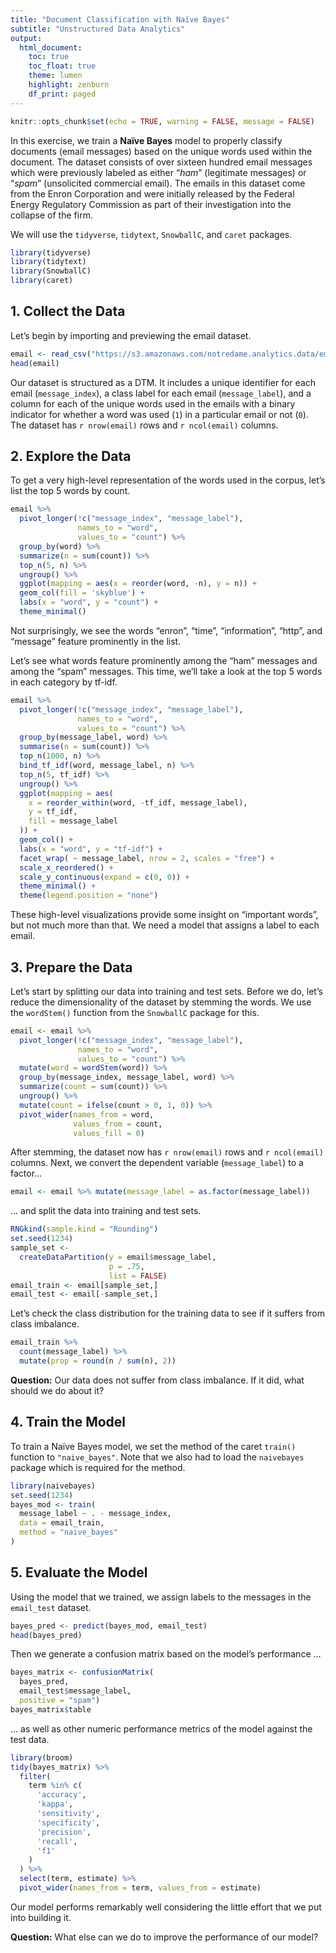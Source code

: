 ```yaml
---
title: "Document Classification with Naïve Bayes"
subtitle: "Unstructured Data Analytics"
output: 
  html_document:
    toc: true
    toc_float: true
    theme: lumen
    highlight: zenburn
    df_print: paged
---
```


```r
knitr::opts_chunk$set(echo = TRUE, warning = FALSE, message = FALSE)
```

In this exercise, we train a **Naïve Bayes** model to properly classify documents (email messages) based on the unique words used within the document. The dataset consists of over sixteen hundred email messages which were previously labeled as either "*ham*" (legitimate messages) or "*spam*" (unsolicited commercial email). The emails in this dataset come from the Enron Corporation and were initially released by the Federal Energy Regulatory Commission as part of their investigation into the collapse of the firm.

We will use the `tidyverse`, `tidytext`, `SnowballC`, and `caret` packages.
```r
library(tidyverse)
library(tidytext)
library(SnowballC)
library(caret)
```

## 1. Collect the Data
Let's begin by importing and previewing the email dataset.

```r
email <- read_csv("https://s3.amazonaws.com/notredame.analytics.data/email.csv")
head(email)
```

Our dataset is structured as a DTM. It includes a unique identifier for each email (`message_index`), a class label for each email (`message_label`), and a column for each of the unique words used in the emails with a binary indicator for whether a word was used (`1`) in a particular email or not (`0`). The dataset has `r nrow(email)` rows and `r ncol(email)` columns.


## 2. Explore the Data
To get a very high-level representation of the words used in the corpus, let's list the top 5 words by count.

```r
email %>%
  pivot_longer(!c("message_index", "message_label"),
               names_to = "word",
               values_to = "count") %>%
  group_by(word) %>%
  summarize(n = sum(count)) %>%
  top_n(5, n) %>%
  ungroup() %>%
  ggplot(mapping = aes(x = reorder(word, -n), y = n)) +
  geom_col(fill = 'skyblue') +
  labs(x = "word", y = "count") +
  theme_minimal()
```

Not surprisingly, we see the words "enron", "time", "information", "http", and "message" feature prominently in the list.

Let's see what words feature prominently among the "ham" messages and among the "spam" messages. This time, we'll take a look at the top 5 words in each category by tf-idf.

```r
email %>%
  pivot_longer(!c("message_index", "message_label"),
               names_to = "word",
               values_to = "count") %>%
  group_by(message_label, word) %>%
  summarise(n = sum(count)) %>%
  top_n(1000, n) %>%
  bind_tf_idf(word, message_label, n) %>%
  top_n(5, tf_idf) %>%
  ungroup() %>%
  ggplot(mapping = aes(
    x = reorder_within(word, -tf_idf, message_label),
    y = tf_idf,
    fill = message_label
  )) +
  geom_col() +
  labs(x = "word", y = "tf-idf") +
  facet_wrap( ~ message_label, nrow = 2, scales = "free") +
  scale_x_reordered() +
  scale_y_continuous(expand = c(0, 0)) +
  theme_minimal() + 
  theme(legend.position = "none")
```

These high-level visualizations provide some insight on "important words", but not much more than that. We need a model that assigns a label to each email.

## 3. Prepare the Data
Let's start by splitting our data into training and test sets. Before we do, let's reduce the dimensionality of the dataset by stemming the words. We use the `wordStem()` function from the `SnowballC` package for this.

```r
email <- email %>%
  pivot_longer(!c("message_index", "message_label"),
               names_to = "word",
               values_to = "count") %>%
  mutate(word = wordStem(word)) %>%
  group_by(message_index, message_label, word) %>%
  summarize(count = sum(count)) %>%
  ungroup() %>%
  mutate(count = ifelse(count > 0, 1, 0)) %>%
  pivot_wider(names_from = word,
              values_from = count,
              values_fill = 0) 
```

After stemming, the dataset now has `r nrow(email)` rows and `r ncol(email)` columns. Next, we convert the dependent variable (`message_label`) to a factor...

```r
email <- email %>% mutate(message_label = as.factor(message_label))
```

... and split the data into training and test sets.

```r
RNGkind(sample.kind = "Rounding")
set.seed(1234)
sample_set <-
  createDataPartition(y = email$message_label,
                      p = .75,
                      list = FALSE)
email_train <- email[sample_set,]
email_test <- email[-sample_set,]
```

Let's check the class distribution for the training data to see if it suffers from class imbalance.

```r
email_train %>% 
  count(message_label) %>% 
  mutate(prop = round(n / sum(n), 2))
```

**Question:** Our data does not suffer from class imbalance. If it did, what should we do about it?

## 4. Train the Model
To train a Naïve Bayes model, we set the method of the caret `train()` function to `"naive_bayes"`. Note that we also had to load the `naivebayes` package which is required for the method. 

```r
library(naivebayes)
set.seed(1234)
bayes_mod <- train(
  message_label ~ . - message_index,
  data = email_train,
  method = "naive_bayes"
)
```

## 5. Evaluate the Model
Using the model that we trained, we assign labels to the messages in the `email_test` dataset. 

```r
bayes_pred <- predict(bayes_mod, email_test)
head(bayes_pred)
```

Then we generate a confusion matrix based on the model's performance ...

```r
bayes_matrix <- confusionMatrix(
  bayes_pred, 
  email_test$message_label, 
  positive = "spam")
bayes_matrix$table
```

... as well as other numeric performance metrics of the model against the test data.

```r
library(broom)
tidy(bayes_matrix) %>%
  filter(
    term %in% c(
      'accuracy',
      'kappa',
      'sensitivity',
      'specificity',
      'precision',
      'recall',
      'f1'
    )
  ) %>%
  select(term, estimate) %>%
  pivot_wider(names_from = term, values_from = estimate)
```

Our model performs remarkably well considering the little effort that we put into building it.

**Question:** What else can we do to improve the performance of our model?

